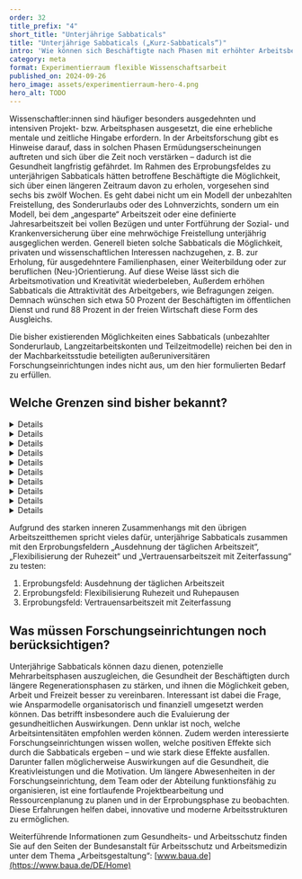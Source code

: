 ```yaml
---
order: 32
title_prefix: "4"
short_title: "Unterjährige Sabbaticals"
title: "Unterjährige Sabbaticals („Kurz-Sabbaticals“)"
intro: 'Wie können sich Beschäftigte nach Phasen mit erhöhter Arbeitsbelastung am besten erholen? Das Erprobungsfeld „Unterjährige Sabbaticals mit Gleitzeitkonten oder Jahresarbeitszeiten“ könnte Forschungsreinrichtungen dafür interessante Erkenntnisse liefern.'
category: meta
format: Experimentierraum flexible Wissenschaftsarbeit
published_on: 2024-09-26
hero_image: assets/experimentierraum-hero-4.png
hero_alt: TODO
---
```


Wissenschaftler:innen sind häufiger besonders ausgedehnten und intensiven Projekt- bzw. Arbeitsphasen ausgesetzt, die eine erhebliche mentale und zeitliche Hingabe erfordern. In der Arbeitsforschung gibt es Hinweise darauf, dass in solchen Phasen Ermüdungserscheinungen auftreten und sich über die Zeit noch verstärken – dadurch ist die Gesundheit langfristig gefährdet. Im Rahmen des Erprobungsfeldes zu unterjährigen Sabbaticals hätten betroffene Beschäftigte die Möglichkeit, sich über einen längeren Zeitraum davon zu erholen, vorgesehen sind sechs bis zwölf Wochen. Es geht dabei nicht um ein Modell der unbezahlten Freistellung, des Sonderurlaubs oder des Lohnverzichts, sondern um ein Modell, bei dem „angesparte“ Arbeitszeit oder eine definierte Jahresarbeitszeit bei vollen Bezügen und unter Fortführung der Sozial- und Krankenversicherung über eine mehrwöchige Freistellung unterjährig ausgeglichen werden. Generell bieten solche Sabbaticals die Möglichkeit, privaten und wissenschaftlichen Interessen nachzugehen, z. B. zur Erholung, für ausgedehntere Familienphasen, einer Weiterbildung oder zur beruflichen (Neu-)Orientierung. Auf diese Weise lässt sich die Arbeitsmotivation und Kreativität wiederbeleben, Außerdem erhöhen Sabbaticals die Attraktivität des Arbeitgebers, wie Befragungen zeigen. Demnach wünschen sich etwa 50 Prozent der Beschäftigten im öffentlichen Dienst und rund 88 Prozent in der freien Wirtschaft diese Form des Ausgleichs.

Die bisher existierenden Möglichkeiten eines Sabbaticals (unbezahlter Sonderurlaub, Langzeitarbeitskonten und Teilzeitmodelle) reichen bei den in der Machbarkeitsstudie beteiligten außeruniversitären Forschungseinrichtungen indes nicht aus, um den hier formulierten Bedarf zu erfüllen.

## Welche Grenzen sind bisher bekannt?

<DetailsGroup>

<Details summary="Arbeitsrechtliche Grenzen">

- Ansparen eines Arbeitszeitguthabens: Die europäische Arbeitszeitrichtlinie bzw. das Arbeitszeitgesetz geben vor, dass die maximale Arbeitszeit pro Tag zehn Stunden beträgt, diese muss aber in einem Zeitraum von 24 Wochen auf die durchschnittliche wöchentliche Höchstarbeitszeit von 48 Stunden ausgeglichen werden – diese Berechnung umfasst bereits Samstage.
- Die Einrichtung und Führung von Langzeitkonten gem. § 10 TVöD verursacht einen hohen Verwaltungsaufwand.
- Betrieb und Beschäftigte müssen nach dem Flexi-II-Gesetz eine schriftliche Wertguthabenvereinbarung abschließen. Deren Ziel darf nicht die flexible Gestaltung der täglichen und wöchentlichen Arbeitszeiten oder der Ausgleich von Produktionsschwankungen sein. Das Wertguthaben ist die Voraussetzung für das Vorliegen von Langzeitkonten.

</Details>

<Details summary="Technische Grenzen">

Nicht bekannt

</Details>

<Details summary="Prozessuale Grenzen">

Um (unterjährige) Sabbaticals anbieten zu können, sind eine Reihe mitbestimmungspflichtiger Aspekte zu
diskutieren und zu klären:

- Gegebenenfalls sind (arbeits-)vertragliche Regelungen
erforderlich.
- Wie ist mit freiwilligen Leistungen (z. B. betriebliche Altersvorsorge) während des Sabbaticals umzugehen?
- Bleibt der Anspruch auf bezahlten Urlaub während des Sabbaticals erhalten oder ist dieser abgegolten?
- Werden Krankheitszeiten während des Sabbaticals angerechnet?
- Wie ist mit einer Kündigung während der Freistellung umzugehen?

Diese Aspekte müssten im Rahmen einer Gesamtbetriebsvereinbarung, Betriebsvereinbarung und ggf. einzelvertraglich geklärt werden.

</Details>

<Details summary="Führungs- und teambezogene Grenzen">

- Abwesenheiten im Team müssen in die Planung einfließen, um innerhalb der Forschungseinrichtung, des Teams oder der Abteilung Projekte zu organisieren und den Erfolg zu gewährleisten. Dabei ist zu berücksichtigen, dass die zum Ausgleich benötigten Kolleg:innen nicht übermäßig beansprucht werden.
- Dokumentation der Aufgaben und Übergabe an Kolleg:innen
- Während eines Sabbaticals kann es zu Konflikten bei der Vertretung und der Zusammenarbeit im Team kommen.
- Umgang mit Sonderkonstellationen und besonderen persönlichen Umständen
- Das Gerechtigkeitsempfinden im Team ist zu adressieren.
- Gestaltung des Wiedereinstiegs (Reboarding)

</Details>

<Details summary="Kulturelle Grenzen">

Die Erreichbarkeit und Teilnahme an betrieblichen Veranstaltungen während des Sabbaticals ist möglicherweise vorab zu klären.

</Details>

<Details summary="Steuerrechtliche Grenzen">

- Steuerliche Behandlung von Einkünften im Ausland: Wenn das Sabbatical im Ausland verbracht wird, kann dies zu steuerlichen Implikationen führen.
- Steuerliche Absetzbarkeit: Einige Kosten im Zusammenhang mit einem Sabbatical können steuerlich absetzbar sein. Zum Beispiel können Kosten für eine berufliche Weiterbildung oder eine Weltreise als Werbungskosten abgesetzt werden.

</Details>

<Details summary="Sozialversicherungsrechtliche Grenzen">

Ähnlich wie bei Langzeitarbeitskonten und Teilzeitmodellen zur Realisierung von Sabbaticals sollte auch bei unterjährigen Sabbaticals die Renten- und Sozialversicherung während des Sabbaticals bestehen bleiben.

</Details>

<Details summary="Tarifvertragliche Grenzen">

Für die Berechnung der regelmäßigen wöchentlichen Arbeitszeit ist nach § 6 Abs. 2 TVöD/TV-L ein Zeitraum von bis zu einem Jahr zugrunde zu legen. Damit soll die Option eröffnet werden, Arbeitszeit entsprechend dem jeweiligen Arbeitsanfall flexibel zu verteilen. Über den Zeitraum von einem Jahr muss der Umfang des Arbeitszeitvolumens (bei Vollzeitbeschäftigung z. B. von 39 Stunden im TVöD) eingehalten werden.

</Details>

<Details summary="Gesundheitliche Grenzen">

Die Arbeitsintensität in der Ansparphase kann sehr hoch und damit gesundheitlich belastend sein.

</Details>

<Details summary="Sonstige Hürden/Grenzen">

Möglicherweise sind auch zuwendungsrechtliche Aspekte zu beachten, die solche innovativen Arbeitszeitmodelle verhindern (z. B. „Besserstellungsverbot“)

</Details>

</DetailsGroup>

<Callout title="Zu welchen anderen Erprobungsfeldern besteht ein enger Bezug?">

Aufgrund des starken inneren Zusammenhangs mit den übrigen Arbeitszeitthemen spricht vieles dafür, unterjährige Sabbaticals zusammen mit den Erprobungsfeldern „Ausdehnung der täglichen Arbeitszeit“, „Flexibilisierung der Ruhezeit“ und „Vertrauensarbeitszeit mit Zeiterfassung“ zu testen:

1. Erprobungsfeld: Ausdehnung der täglichen Arbeitszeit
2. Erprobungsfeld: Flexibilisierung Ruhezeit und Ruhepausen
3. Erprobungsfeld: Vertrauensarbeitszeit mit Zeiterfassung

</Callout>

## Was müssen Forschungseinrichtungen noch berücksichtigen?

Unterjährige Sabbaticals können dazu dienen, potenzielle Mehrarbeitsphasen auszugleichen, die Gesundheit der Beschäftigten durch längere Regenerationsphasen zu stärken, und ihnen die Möglichkeit geben, Arbeit und Freizeit besser zu vereinbaren. Interessant ist dabei die Frage, wie Ansparmodelle organisatorisch und finanziell umgesetzt werden können. Das betrifft insbesondere auch die Evaluierung der gesundheitlichen Auswirkungen. Denn unklar ist noch, welche Arbeitsintensitäten empfohlen werden können. Zudem werden interessierte Forschungseinrichtungen wissen wollen, welche positiven Effekte sich durch die Sabbaticals ergeben – und wie stark diese Effekte ausfallen. Darunter fallen möglicherweise Auswirkungen auf die Gesundheit, die Kreativleistungen und die Motivation. Um längere Abwesenheiten in der Forschungseinrichtung, dem Team oder der Abteilung funktionsfähig zu organisieren, ist eine fortlaufende Projektbearbeitung und Ressourcenplanung zu planen und in der Erprobungsphase zu beobachten. Diese Erfahrungen helfen dabei, innovative und moderne Arbeitsstrukturen zu ermöglichen.

<Callout>

Weiterführende Informationen zum Gesundheits- und Arbeitsschutz finden Sie auf den Seiten der Bundesanstalt für Arbeitsschutz und Arbeitsmedizin unter dem Thema „Arbeitsgestaltung“: [www.baua.de](https://www.baua.de/DE/Home)

</Callout>

